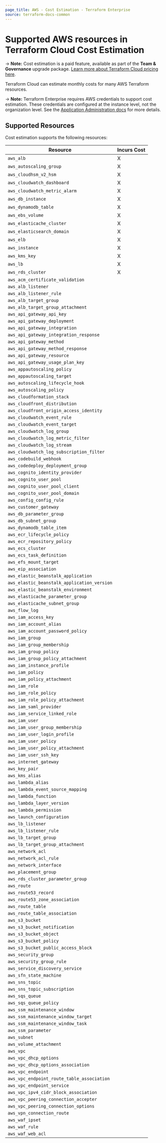 ```yaml
---
page_title: AWS - Cost Estimation - Terraform Enterprise
source: terraform-docs-common
---
```


# Supported AWS resources in Terraform Cloud Cost Estimation

-> **Note:** Cost estimation is a paid feature, available as part of the **Team & Governance** upgrade package. [Learn more about Terraform Cloud pricing here](https://www.hashicorp.com/products/terraform/pricing).

Terraform Cloud can estimate monthly costs for many AWS Terraform resources.

-> **Note:** Terraform Enterprise requires AWS credentials to support cost estimation. These credentials are configured at the instance level, not the organization level. See the [Application Administration docs](/enterprise/admin/application/integration) for more details.

## Supported Resources

Cost estimation supports the following resources:

| Resource                                    | Incurs Cost |
| ------------------------------------------- | ----------- |
| `aws_alb`                                   | X           |
| `aws_autoscaling_group`                     | X           |
| `aws_cloudhsm_v2_hsm`                       | X           |
| `aws_cloudwatch_dashboard`                  | X           |
| `aws_cloudwatch_metric_alarm`               | X           |
| `aws_db_instance`                           | X           |
| `aws_dynamodb_table`                        | X           |
| `aws_ebs_volume`                            | X           |
| `aws_elasticache_cluster`                   | X           |
| `aws_elasticsearch_domain`                  | X           |
| `aws_elb`                                   | X           |
| `aws_instance`                              | X           |
| `aws_kms_key`                               | X           |
| `aws_lb`                                    | X           |
| `aws_rds_cluster`                           | X           |
| `aws_acm_certificate_validation`            |             |
| `aws_alb_listener`                          |             |
| `aws_alb_listener_rule`                     |             |
| `aws_alb_target_group`                      |             |
| `aws_alb_target_group_attachment`           |             |
| `aws_api_gateway_api_key`                   |             |
| `aws_api_gateway_deployment`                |             |
| `aws_api_gateway_integration`               |             |
| `aws_api_gateway_integration_response`      |             |
| `aws_api_gateway_method`                    |             |
| `aws_api_gateway_method_response`           |             |
| `aws_api_gateway_resource`                  |             |
| `aws_api_gateway_usage_plan_key`            |             |
| `aws_appautoscaling_policy`                 |             |
| `aws_appautoscaling_target`                 |             |
| `aws_autoscaling_lifecycle_hook`            |             |
| `aws_autoscaling_policy`                    |             |
| `aws_cloudformation_stack`                  |             |
| `aws_cloudfront_distribution`               |             |
| `aws_cloudfront_origin_access_identity`     |             |
| `aws_cloudwatch_event_rule`                 |             |
| `aws_cloudwatch_event_target`               |             |
| `aws_cloudwatch_log_group`                  |             |
| `aws_cloudwatch_log_metric_filter`          |             |
| `aws_cloudwatch_log_stream`                 |             |
| `aws_cloudwatch_log_subscription_filter`    |             |
| `aws_codebuild_webhook`                     |             |
| `aws_codedeploy_deployment_group`           |             |
| `aws_cognito_identity_provider`             |             |
| `aws_cognito_user_pool`                     |             |
| `aws_cognito_user_pool_client`              |             |
| `aws_cognito_user_pool_domain`              |             |
| `aws_config_config_rule`                    |             |
| `aws_customer_gateway`                      |             |
| `aws_db_parameter_group`                    |             |
| `aws_db_subnet_group`                       |             |
| `aws_dynamodb_table_item`                   |             |
| `aws_ecr_lifecycle_policy`                  |             |
| `aws_ecr_repository_policy`                 |             |
| `aws_ecs_cluster`                           |             |
| `aws_ecs_task_definition`                   |             |
| `aws_efs_mount_target`                      |             |
| `aws_eip_association`                       |             |
| `aws_elastic_beanstalk_application`         |             |
| `aws_elastic_beanstalk_application_version` |             |
| `aws_elastic_beanstalk_environment`         |             |
| `aws_elasticache_parameter_group`           |             |
| `aws_elasticache_subnet_group`              |             |
| `aws_flow_log`                              |             |
| `aws_iam_access_key`                        |             |
| `aws_iam_account_alias`                     |             |
| `aws_iam_account_password_policy`           |             |
| `aws_iam_group`                             |             |
| `aws_iam_group_membership`                  |             |
| `aws_iam_group_policy`                      |             |
| `aws_iam_group_policy_attachment`           |             |
| `aws_iam_instance_profile`                  |             |
| `aws_iam_policy`                            |             |
| `aws_iam_policy_attachment`                 |             |
| `aws_iam_role`                              |             |
| `aws_iam_role_policy`                       |             |
| `aws_iam_role_policy_attachment`            |             |
| `aws_iam_saml_provider`                     |             |
| `aws_iam_service_linked_role`               |             |
| `aws_iam_user`                              |             |
| `aws_iam_user_group_membership`             |             |
| `aws_iam_user_login_profile`                |             |
| `aws_iam_user_policy`                       |             |
| `aws_iam_user_policy_attachment`            |             |
| `aws_iam_user_ssh_key`                      |             |
| `aws_internet_gateway`                      |             |
| `aws_key_pair`                              |             |
| `aws_kms_alias`                             |             |
| `aws_lambda_alias`                          |             |
| `aws_lambda_event_source_mapping`           |             |
| `aws_lambda_function`                       |             |
| `aws_lambda_layer_version`                  |             |
| `aws_lambda_permission`                     |             |
| `aws_launch_configuration`                  |             |
| `aws_lb_listener`                           |             |
| `aws_lb_listener_rule`                      |             |
| `aws_lb_target_group`                       |             |
| `aws_lb_target_group_attachment`            |             |
| `aws_network_acl`                           |             |
| `aws_network_acl_rule`                      |             |
| `aws_network_interface`                     |             |
| `aws_placement_group`                       |             |
| `aws_rds_cluster_parameter_group`           |             |
| `aws_route`                                 |             |
| `aws_route53_record`                        |             |
| `aws_route53_zone_association`              |             |
| `aws_route_table`                           |             |
| `aws_route_table_association`               |             |
| `aws_s3_bucket`                             |             |
| `aws_s3_bucket_notification`                |             |
| `aws_s3_bucket_object`                      |             |
| `aws_s3_bucket_policy`                      |             |
| `aws_s3_bucket_public_access_block`         |             |
| `aws_security_group`                        |             |
| `aws_security_group_rule`                   |             |
| `aws_service_discovery_service`             |             |
| `aws_sfn_state_machine`                     |             |
| `aws_sns_topic`                             |             |
| `aws_sns_topic_subscription`                |             |
| `aws_sqs_queue`                             |             |
| `aws_sqs_queue_policy`                      |             |
| `aws_ssm_maintenance_window`                |             |
| `aws_ssm_maintenance_window_target`         |             |
| `aws_ssm_maintenance_window_task`           |             |
| `aws_ssm_parameter`                         |             |
| `aws_subnet`                                |             |
| `aws_volume_attachment`                     |             |
| `aws_vpc`                                   |             |
| `aws_vpc_dhcp_options`                      |             |
| `aws_vpc_dhcp_options_association`          |             |
| `aws_vpc_endpoint`                          |             |
| `aws_vpc_endpoint_route_table_association`  |             |
| `aws_vpc_endpoint_service`                  |             |
| `aws_vpc_ipv4_cidr_block_association`       |             |
| `aws_vpc_peering_connection_accepter`       |             |
| `aws_vpc_peering_connection_options`        |             |
| `aws_vpn_connection_route`                  |             |
| `aws_waf_ipset`                             |             |
| `aws_waf_rule`                              |             |
| `aws_waf_web_acl`                           |             |
